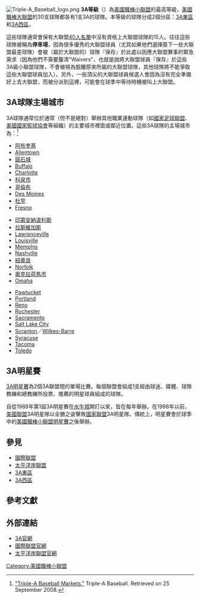 [[File:Triple-A_Baseball_logo.png|thumb]]
'''3A等級'''（{{lang-en|Triple-A, Class AAA}}）為[[美國職棒小聯盟|美國職棒小聯盟]]的最高等級，[[美國職棒大聯盟|美國職棒大聯盟]]的30支球隊都各有1支3A的球隊。本等級的球隊分成2個分區：[[3A東區|3A東區]]和[[3A西區|3A西區]]。

這些球隊通常會保有大聯盟[[40人名單|40人名單]]中沒有資格上大聯盟球隊的15人。往往這些球隊被稱為'''停車場'''，因為很多優秀的大聯盟球員（尤其如果他們選擇簽下一些大聯盟最差球隊）會被（屬於大聯盟的）球隊『保存』於此處以因應大聯盟賽事的緊急需求（因為他們不需要釐清"Waivers"，也就是說將大聯盟球員『保存』於這些3A級小聯盟球隊，不會被視為脫離原來所屬的大聯盟球隊，其他球隊將不能爭取這些大聯盟球員加入）。另外，一些頂尖的大聯盟球員候選人會因為沒有完全準備好上去大聯盟，而被分派到這裡，可能會在球季中等待時機被叫上大聯盟。

== 3A球隊主場城市 ==
3A球隊通常位於通常（但不是絕對）舉辦其他職業運動球隊（如[[國家足球聯盟|國家足球聯盟]]、[[美國國家籃球協會|美國國家籃球協會]]等組織）的主要城市裡面或鄰近位置。這些3A球隊的主場城市為：<ref>[http://www.tripleabaseball.com/Markets.jsp "Triple-A Baseball Markets."] {{Wayback|url=http://www.tripleabaseball.com/Markets.jsp |date=20190305064216 }} Triple-A Baseball. Retrieved on 25 September 2008.</ref>

{{col-begin}}
{{Col-3}}
*[[阿布奎基|阿布奎基]]
*[[Allentown,_Pennsylvania|Allentown]]
*[[圓石城|圓石城]]
*[[Buffalo,_New_York|Buffalo]]
*[[Charlotte,_North_Carolina|Charlotte]]
*[[科泉市|科泉市]]
*[[哥倫布_(俄亥俄州)|哥倫布]]
*[[Des_Moines,_Iowa|Des Moines]]
*[[杜罕|杜罕]]
*[[Fresno,_California|Fresno]]
{{Col-3}}
*[[印第安納波利斯|印第安納波利斯]]
*[[拉斯維加斯|拉斯維加斯]]
*[[Lawrenceville,_Georgia|Lawrenceville]]
*[[Louisville,_Kentucky|Louisville]]
*[[Memphis,_Tennessee|Memphis]]
*[[Nashville,_Tennessee|Nashville]]
*[[紐奧良|紐奧良]]
*[[Norfolk,_Virginia|Norfolk]]
*[[奧克拉荷馬市|奧克拉荷馬市]]
*[[Omaha,_Nebraska|Omaha]]
{{Col-3}}
*[[Pawtucket,_Rhode_Island|Pawtucket]]
*[[Portland,_Oregon|Portland]]
*[[Reno,_Nevada|Reno]]
*[[Rochester,_New_York|Rochester]]
*[[Sacramento,_California|Sacramento]]
*[[Salt_Lake_City,_Utah|Salt Lake City]]
*[[Scranton,_Pennsylvania|Scranton]]／[[Wilkes-Barre,_Pennsylvania|Wilkes-Barre]]
*[[Syracuse,_New_York|Syracuse]]
*[[Tacoma,_Washington|Tacoma]]
*[[Toledo,_Ohio|Toledo]]
{{col-end}}

== 3A明星賽 ==
[[3A明星賽|3A明星賽]]為2個3A聯盟間的單場比賽。每個聯盟會組成1支經由球迷、媒體、球隊教練和總教練所投票、推薦的明星球員組成的球隊。

自從1988年第1屆3A明星賽在[[水牛城|水牛城]]開打以來，皆在每年舉辦。在1998年以前，[[美國聯盟|美國聯盟]]3A明星隊以全勝之姿擊敗[[國家聯盟|國家聯盟]]3A明星隊。傳統上，明星賽會於球季中的[[美國職棒小聯盟明星賽|美國職棒小聯盟明星賽]]之後舉辦。

== 參見 ==
*[[國際聯盟_(棒球)|國際聯盟]]
*[[太平洋岸聯盟|太平洋岸聯盟]]
*[[3A東區|3A東區]]
*[[3A西區|3A西區]]

== 參考文獻 ==
{{reflist}}

== 外部連結 ==
*[http://www.tripleabaseball.com 3A官網]{{Wayback|url=http://www.tripleabaseball.com/ |date=20200818084940 }}
*[http://www.ilbaseball.com 國際聯盟官網]{{Wayback|url=http://www.ilbaseball.com/ |date=20060106024809 }}
*[http://www.pclbaseball.com 太平洋岸聯盟官網]{{Wayback|url=http://www.pclbaseball.com/ |date=20080704121340 }}

{{Minor League Baseball}}
{{Professional Baseball}}

[[Category:美國職棒小聯盟|Category:美國職棒小聯盟]]